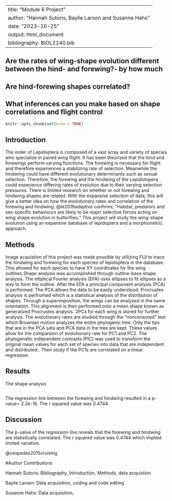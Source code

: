 
---
title: "Module 6 Project"
author: "Hannah Sutoris, Baylie Larson and Susanne Hahs "
date: "2023-10-25"
output: html_document
bibliography: BIOL2140.bib
---

## Are the rates of wing-shape evolution different between the hind- and forewing?- by how much
## Are hind-forewing shapes correlated?
## What inferences can you make based on shape correlations and flight control

```r
knitr::opts_chunk$set(echo = TRUE)
```

## Introduction
The order of Lepidoptera is composed of a vast array and variety of species who specialize in paired wing flight. It has been theorized that the hind and forewings perform varying functions. The forewing is necessary for flight and therefore experiences a stabilizing rate of selection. Meanwhile the hindwing could have different evolutionary determinants such as sexual selection. Therefore, the forewing and the hindwing of the Lepidotopera could experience differing rates of evolution due to their varying selection pressures. 
There is limited research on whether or not forewing and hindwing shapes are related. With the expansive selection of data, this will give a better idea on how the evolutionary rates and correlation of the forewing and hindwing.  @le2019adaptive confirms, "Habitat, predators and sex-specific behaviours are likely to be major selective forces acting on wing shape evolution in butterflies." This project will study the wing-shape evolution using an expansive database of lepidoptera and a morphometric approach.

## Methods

Image acquistion of this project was made possible by utilizing FIJI to trace the hindwing and forewing for each species of lepidoptera in the database. This allowed for each species to have XY coordinates for the wing outlines.Shape analysis was accomplished through outline-base shape analysis. The elliptical Fourier analysis (EFA) uses ellipses to fit ellipses as a way to form the outline. After the EFA a principal component analysis (PCA) is performed. The PCA allows the data to be easily understood. 
     Procrustes analysis is perfromed which is a statistical analysis of the distribution of shapes. Through a superimposition, the wings can be analyzed in the same orientation. This alignment is then performed onto a mean shape known as generalized Procrustes analysis. 2PCs for each wing is stored for further analysis. The evolutionary rates are studied through the "noncensored" test which Brownian motion analyzes the entire phylogenic tree. Only the tips that are in the PCA sata and PCA data in the tree are kept. These values allow for the comparsion of evolutionary rate for PC1 and PC2. The phylogenetic independent contrasts (PIC) was used to transform the original mean values for each set of species into data that are independent and distributed.. Then study if the PC1s are correlated on a linear regression.

## Results

The shape analysis


```r

```
The regression line between the forewing and hindwing resulted in a p-value< 2.2e-16. The r squared value was 0.4744.

## Discussion

The p-value of the regression line reveals that the forewing and hindwing are statistically correlated. The r squared value was 0.4744 which implied limited variation. 

@cespedes2015cruising


#Author Contributions

Hannah Sutoris: Bibliography, Introduction, Methods, data acquistion

Baylie Larsen: Data acquisition, coding and code editing

Susanne Hahs: Data acquisition, 
